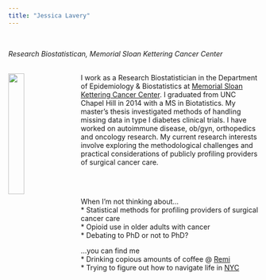 ```yaml
---
title: "Jessica Lavery"
---
```

<link rel="stylesheet" href="styles.css" type="text/css">  
<link rel="stylesheet" href="fonts/academicons.min.css"/>

<i>Research Biostatistican, Memorial Sloan Kettering Cancer Center</i>
<br><br>

<img src="images/Lavery_170407_12.jpg" style="width:25%; margin-right: 20px" align="left">

I work as a Research Biostatistician in the Department of Epidemiology & Biostatistics at [Memorial Sloan Kettering Cancer Center](https://www.mskcc.org/departments/epidemiology-biostatistics). I graduated from UNC Chapel Hill in 2014 with a MS in Biotatistics. My master's thesis investigated methods of handling missing data in type I diabetes clinical trials. I have worked on autoimmune disease, ob/gyn, orthopedics and oncology research. My current research interests involve exploring the methodological challenges and practical considerations of publicly profiling providers of surgical cancer care.  

<br><br>

When I'm not thinking about...  
* Statistical methods for profiling providers of surgical cancer care  
* Opioid use in older adults with cancer  
* Debating to PhD or not to PhD?  

...you can find me  
* Drinking copious amounts of coffee @ [Remi](https://www.instagram.com/remi.nyc/?hl=en)  
* Trying to figure out how to navigate life in [NYC](https://www.timeout.com/newyork/things-to-do/rants)  